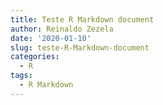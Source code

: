 ```yaml
---
title: Teste R Markdown document
author: Reinaldo Zezela
date: '2020-01-10'
slug: teste-R-Markdown-document
categories:
  - R
tags:
  - R Markdown
---
```

